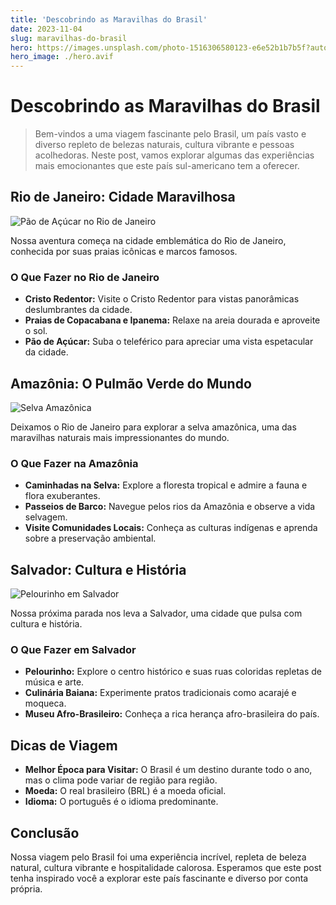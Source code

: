 ```yaml
---
title: 'Descobrindo as Maravilhas do Brasil'
date: 2023-11-04
slug: maravilhas-do-brasil
hero: https://images.unsplash.com/photo-1516306580123-e6e52b1b7b5f?auto=format&fit=crop&q=80&w=1852&ixlib=rb-4.0.3&ixid=M3wxMjA3fDB8MHxwaG90by1wYWdlfHx8fGVufDB8fHx8fA%3D%3D
hero_image: ./hero.avif
---
```


# Descobrindo as Maravilhas do Brasil

> Bem-vindos a uma viagem fascinante pelo Brasil, um país vasto e diverso repleto de belezas naturais, cultura vibrante e pessoas acolhedoras. Neste post, vamos explorar algumas das experiências mais emocionantes que este país sul-americano tem a oferecer.

## Rio de Janeiro: Cidade Maravilhosa

![Pão de Açúcar no Rio de Janeiro](https://images.unsplash.com/photo-1561577553-674ce32847a4?auto=format&fit=crop&q=80&w=2070&ixlib=rb-4.0.3&ixid=M3wxMjA3fDB8MHxwaG90by1wYWdlfHx8fGVufDB8fHx8fA%3D%3D)

Nossa aventura começa na cidade emblemática do Rio de Janeiro, conhecida por suas praias icônicas e marcos famosos.

### O Que Fazer no Rio de Janeiro

- **Cristo Redentor:** Visite o Cristo Redentor para vistas panorâmicas deslumbrantes da cidade.
- **Praias de Copacabana e Ipanema:** Relaxe na areia dourada e aproveite o sol.
- **Pão de Açúcar:** Suba o teleférico para apreciar uma vista espetacular da cidade.

## Amazônia: O Pulmão Verde do Mundo

![Selva Amazônica](https://images.unsplash.com/photo-1566419808810-658178380987?auto=format&fit=crop&q=80&w=2071&ixlib=rb-4.0.3&ixid=M3wxMjA3fDB8MHxwaG90by1wYWdlfHx8fGVufDB8fHx8fA%3D%3D)

Deixamos o Rio de Janeiro para explorar a selva amazônica, uma das maravilhas naturais mais impressionantes do mundo.

### O Que Fazer na Amazônia

- **Caminhadas na Selva:** Explore a floresta tropical e admire a fauna e flora exuberantes.
- **Passeios de Barco:** Navegue pelos rios da Amazônia e observe a vida selvagem.
- **Visite Comunidades Locais:** Conheça as culturas indígenas e aprenda sobre a preservação ambiental.

## Salvador: Cultura e História

![Pelourinho em Salvador](https://images.unsplash.com/photo-1524943890419-892660e224f9?auto=format&fit=crop&q=80&w=1776&ixlib=rb-4.0.3&ixid=M3wxMjA3fDB8MHxwaG90by1wYWdlfHx8fGVufDB8fHx8fA%3D%3D)

Nossa próxima parada nos leva a Salvador, uma cidade que pulsa com cultura e história.

### O Que Fazer em Salvador

- **Pelourinho:** Explore o centro histórico e suas ruas coloridas repletas de música e arte.
- **Culinária Baiana:** Experimente pratos tradicionais como acarajé e moqueca.
- **Museu Afro-Brasileiro:** Conheça a rica herança afro-brasileira do país.

## Dicas de Viagem

- **Melhor Época para Visitar:** O Brasil é um destino durante todo o ano, mas o clima pode variar de região para região.
- **Moeda:** O real brasileiro (BRL) é a moeda oficial.
- **Idioma:** O português é o idioma predominante.

## Conclusão

Nossa viagem pelo Brasil foi uma experiência incrível, repleta de beleza natural, cultura vibrante e hospitalidade calorosa. Esperamos que este post tenha inspirado você a explorar este país fascinante e diverso por conta própria.